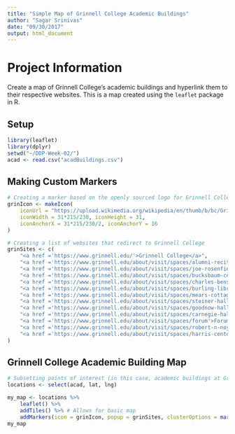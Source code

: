 ```yaml
---
title: "Simple Map of Grinnell College Academic Buildings"
author: "Sagar Srinivas"
date: "09/30/2017"
output: html_document
---
```


# Project Information
Create a map of Grinnell College's academic buildings and hyperlink them to their respective websites.  This is a map created using the `leaflet` package in R.


## Setup

```r
library(leaflet)
library(dplyr)
setwd("~/DDP-Week-02/")
acad <- read.csv("acadBuildings.csv")
```


## Making Custom Markers

```r
# Creating a marker based on the openly sourced logo for Grinnell College
grinIcon <- makeIcon(
    iconUrl = "https://upload.wikimedia.org/wikipedia/en/thumb/b/bc/Grinnell_College_seal.svg/1200px-Grinnell_College_seal.svg.png",
    iconWidth = 31*215/230, iconHeight = 31,
    iconAnchorX = 31*215/230/2, iconAnchorY = 16
)

# Creating a list of websites that redirect to Grinnell College
grinSites <- c(
    "<a href ='https://www.grinnell.edu/'>Grinnell College</a>",
    "<a href ='https://www.grinnell.edu/about/visit/spaces/alumni-recitation-hall-arh'>Alumni Recitation Hall (ARH)</a>",
    "<a href ='https://www.grinnell.edu/about/visit/spaces/joe-rosenfield-%E2%80%9925-center'>Joe Rosenfield '25 Center (JRC)</a>",
    "<a href ='https://www.grinnell.edu/about/visit/spaces/bucksbaum-center-arts'>Bucksbaum Center for the Arts</a>",
    "<a href ='https://www.grinnell.edu/about/visit/spaces/charles-benson-bear-39-recreation-and-athletic-center'>Charles Benson Bear '39 Recreation & Athletic Center</a>",
    "<a href ='https://www.grinnell.edu/about/visit/spaces/burling-library'>Burling Library</a>",
    "<a href ='https://www.grinnell.edu/about/visit/spaces/mears-cottage'>Mears Cottage</a>",
    "<a href ='https://www.grinnell.edu/about/visit/spaces/steiner-hall'>Steiner Hall</a>",
    "<a href ='https://www.grinnell.edu/about/visit/spaces/goodnow-hall'>Goodnow Hall</a>",
    "<a href ='https://www.grinnell.edu/about/visit/spaces/carnegie-hall'>Carnegie Hall</a>",
    "<a href ='https://www.grinnell.edu/about/visit/spaces/forum'>Forum</a>",
    "<a href ='https://www.grinnell.edu/about/visit/spaces/robert-n-noyce-%E2%80%9949-science-center'>Robert N. Noyce '49 Science Center</a>",
    "<a href ='https://www.grinnell.edu/about/visit/spaces/harris-center'>Harris Center</a>"
)
```



## Grinnell College Academic Building Map

```r
# Subsetting points of interest (in this case, academic buildings at Grinnell College)
locations <- select(acad, lat, lng)

my_map <- locations %>%
    leaflet() %>%
    addTiles() %>% # Allows for basic map
    addMarkers(icon = grinIcon, popup = grinSites, clusterOptions = markerClusterOptions()) # Adds markers onto map
my_map
```

